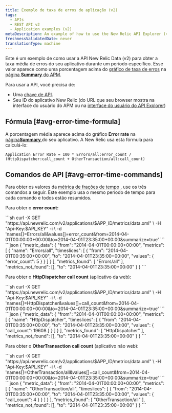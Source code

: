 ```yaml
---
title: Exemplo de taxa de erros de aplicação (v2)
tags:
  - APIs
  - REST API v2
  - Application examples (v2)
metaDescription: An example of how to use the New Relic API Explorer (v2) to get your app's average error rate percentage over a specific time period.
freshnessValidatedDate: never
translationType: machine
---
```


Este é um exemplo de como usar a API New Relic Data (v2) para obter a taxa média de erros do seu aplicativo durante um período específico. Esse valor aparece como uma porcentagem acima do [gráfico de taxa de erros](#avg-error-image) na [página <DoNotTranslate>**Summary**</DoNotTranslate> do APM](/docs/apm/applications-menu/monitoring/apm-overview-page).

Para usar a API, você precisa de:

* Uma [chave de API](/docs/apis/rest-api-v2/getting-started/introduction-new-relic-rest-api-v2#api_key).
* Seu ID do aplicativo New Relic (do URL que seu browser mostra na interface do usuário do APM ou na [interface do usuário do API Explorer](/docs/apis/api-explorer-examples-metric-data#app_id))

## Fórmula [#avg-error-time-formula]

A porcentagem média aparece acima do gráfico <DoNotTranslate>**Error rate**</DoNotTranslate> na [página<DoNotTranslate>**Summary**</DoNotTranslate> ](/docs/apm/applications-menu/monitoring/apm-overview-page)do seu aplicativo. A New Relic usa esta fórmula para calculá-lo:

```
Application Error Rate = 100 * Errors/all:error_count / (HttpDispatcher:call_count + OtherTransaction/all:call_count)
```

## Comandos de API [#avg-error-time-commands]

Para obter os valores da [métrica de frações de tempo](/docs/data-analysis/metrics/analyze-your-metrics/data-collection-metric-timeslice-event-data#timeslice-data) , use os três comandos a seguir. Este exemplo usa o mesmo período de tempo para cada comando e todos estão resumidos.

Para obter o <DoNotTranslate>**error count:**</DoNotTranslate>

<CollapserGroup>
  <Collapser title="Ligue para obter contagem de erros">
    ```sh
    curl -X GET "https://api.newrelic.com/v2/applications/$APP_ID/metrics/data.xml" \
        -H "Api-Key:$API_KEY" -i \
        -d 'names[]=Errors/all&values[]=error_count&from=2014-04-01T00:00:00+00:00&to=2014-04-01T23:35:00+00:00&summarize=true'
    ```
  </Collapser>

  <Collapser title="Exemplo de saída da chamada de contagem de erros">
    ```json
    {
      "metric_data": {
        "from": "2014-04-01T00:00:00+00:00",
        "metrics": [
          {
            "name": "Errors/all",
            "timeslices": [
              {
                "from": "2014-04-01T00:35:00+00:00",
                "to": "2014-04-01T23:35:00+00:00",
                "values": {
                  "error_count": 5
                }
              }
            ]
          }
        ],
        "metrics_found": [
          "Errors/all"
        ],
        "metrics_not_found": [],
        "to": "2014-04-01T23:35:00+00:00"
      }
    }
    ```
  </Collapser>
</CollapserGroup>

Para obter o <DoNotTranslate>**HttpDispatcher call count**</DoNotTranslate> (aplicativo da web):

<CollapserGroup>
  <Collapser title="Ligue para obter a contagem de chamadas do HttpDispatcher">
    ```sh
    curl -X GET "https://api.newrelic.com/v2/applications/$APP_ID/metrics/data.xml" \
        -H "Api-Key:$API_KEY" -i \
        -d 'names[]=HttpDispatcher&values[]=call_count&from=2014-04-01T00:00:00+00:00&to=2014-04-01T23:35:00+00:00&summarize=true'
    ```
  </Collapser>

  <Collapser title="Exemplo de saída da chamada de contagem de chamadas HttpDispatcher">
    ```json
    {
      "metric_data": {
        "from": "2014-04-01T00:00:00+00:00",
        "metrics": [
          {
            "name": "HttpDispatcher",
            "timeslices": [
              {
                "from": "2014-04-01T00:35:00+00:00",
                "to": "2014-04-01T23:35:00+00:00",
                "values": {
                  "call_count": 19608
                }
              }
            ]
          }
        ],
        "metrics_found": [
          "HttpDispatcher"
        ],
        "metrics_not_found": [],
        "to": "2014-04-01T23:35:00+00:00"
      }
    }
    ```
  </Collapser>
</CollapserGroup>

Para obter o <DoNotTranslate>**OtherTransaction call count**</DoNotTranslate> (aplicativo não web):

<CollapserGroup>
  <Collapser title="Ligue para obter a contagem de chamadas OtherTransaction">
    ```sh
    curl -X GET "https://api.newrelic.com/v2/applications/$APP_ID/metrics/data.xml" \
        -H "Api-Key:$API_KEY" -i \
        -d 'names[]=OtherTransaction/all&values[]=call_count&from=2014-04-01T00:00:00+00:00&to=2014-04-01T23:35:00+00:00&summarize=true'
    ```
  </Collapser>

  <Collapser title="Exemplo de saída da chamada de contagem de chamadas OtherTransaction">
    ```json
    {
      "metric_data": {
        "from": "2014-04-01T00:00:00+00:00",
        "metrics": [
          {
            "name": "OtherTransaction/all",
            "timeslices": [
              {
                "from": "2014-04-01T00:35:00+00:00",
                "to": "2014-04-01T23:35:00+00:00",
                "values": {
                  "call_count": 4
                }
              }
            ]
          }
        ],
        "metrics_found": [
          "OtherTransaction/all"
        ],
        "metrics_not_found": [],
        "to": "2014-04-01T23:35:00+00:00"
      }
    }
    ```
  </Collapser>
</CollapserGroup>